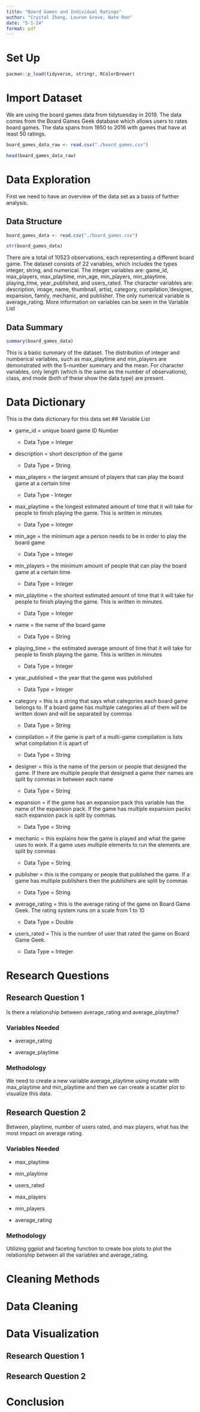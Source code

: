 ```yaml
---
title: "Board Games and Individual Ratings"
author: "Crystal Zhang, Lauren Grove, Nate Ren"
date: "5-1-24"
format: pdf
---
```



# Set Up

```r

pacman::p_load(tidyverse, stringr, RColorBrewer)

```


# Import Dataset

We are using the board games data from tidytuesday in 2019. The data comes from the Board Games Geek database which allows users to rates board games. The data spans from 1950 to 2016 with games that have at least 50 ratings. 

```r

board_games_data_raw <- read.csv("./board_games.csv")

head(board_games_data_raw)

```


# Data Exploration

First we need to have an overview of the data set as a basis of further analysis. 

## Data Structure

```r

board_games_data <- read.csv("./board_games.csv")

str(board_games_data)

```

There are a total of 10523 observations, each representing a different board game. The dataset consists of 22 variables, which includes the types integer, string, and numerical. The integer variables are: game_id, max_players, max_playtime, min_age, min_players, min_playtime, playing_time, year_published, and users_rated. The character variables are: description, image, name, thumbnail, artist, category, compilation,‘designer, expansion, family, mechanic, and publisher. The only numerical variable is average_rating. More information on variables can be seen in the Variable List

## Data Summary

```r

summary(board_games_data)

```

This is a basic summary of the dataset. The distribution of integer and numberical variables, such as max_playtime and min_players are demonstrated with the 5-number summary and the mean. For character variables, only length (which is the same as the number of observations), class, and mode (both of these show the data type) are present.


# Data Dictionary 
This is the data dictionary for this data set
## Variable List

-   game_id = unique board game ID Number

    -   Data Type = Integer

-   description = short description of the game

    -   Data Type = String

-   max_players = the largest amount of players that can play the board game at a certain time

    -   Data Type - Integer

-   max_playtime = the longest estimated amount of time that it will take for people to finish playing the game. This is written in minutes

    -   Data Type = Integer

-   min_age = the minimum age a person needs to be in order to play the board game

    -   Data Type = Integer

-   min_players = the minimum amount of people that can play the board game at a certain time

    -   Data Type = Integer

-   min_playtime = the shortest estimated amount of time that it will take for people to finish playing the game. This is written in minutes.

    -   Data Type = Integer

-   name = the name of the board game

    -   Data Type = String

-   playing_time = the estimated average amount of time that it will take for people to finish playing the game. This is written in minutes

    -   Data Type = Integer

-   year_published = the year that the game was published

    -   Data Type = Integer

-   category = this is a string that says what categories each board game belongs to. If a board game has multiple categories all of them will be written down and will be separated by commas

    -   Data Type = String

-   compilation = if the game is part of a multi-game compilation is lists what compilation it is apart of

    -   Data Type = String

-   designer = this is the name of the person or people that designed the game. If there are multiple people that designed a game their names are split by commas in between each name

    -   Data Type = String

-   expansion = if the game has an expansion pack this variable has the name of the expansion pack. If the game has multiple expansion packs each expansion pack is split by commas. 

    -   Data Type = String

-   mechanic = this explains how the game is played and what the game uses to work. If a game uses multiple elements to run the elements are split by commas

    -   Data Type = String

-   publisher = this is the company or people that published the game. If a game has multiple publishers then the publishers are split by commas

    -   Data Type = String

-   average_rating = this is the average rating of the game on Board Game Geek. The rating system runs on a scale from 1 to 10

    -   Data Type = Double

-   users_rated = This is the number of user that rated the game on Board Game Geek.

    -   Data Type = Integer


# Research Questions

## Research Question 1

Is there a relationship between average_rating and average_playtime?

### Variables Needed

-   average_rating

-   average_playtime

### Methodology

We need to create a new variable average_playtime using mutate with max_playtime and min_playtime and then we can create a scatter plot to visualize this data.

## Research Question 2

Between, playtime, number of users rated, and max players, what has the most impact on average rating.

### Variables Needed

-   max_playtime

-   min_playtime

-   users_rated

-   max_players

-   min_players

-   average_rating

### Methodology

Utilizing ggplot and faceting function to create box plots to plot the relationship between all the variables and average_rating.


# Cleaning Methods

# Data Cleaning

# Data Visualization
## Research Question 1

## Research Question 2


# Conclusion
